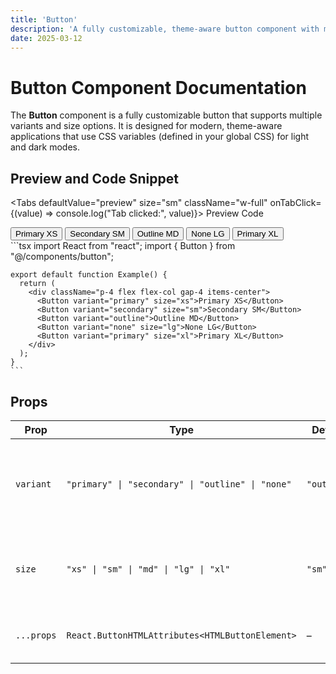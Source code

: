 ```yaml
---
title: 'Button'
description: 'A fully customizable, theme-aware button component with multiple variants and sizes, perfect for modern web applications. Ideal for developers looking for flexible UI elements in both light and dark modes.'
date: 2025-03-12
---
```


# Button Component Documentation

The **Button** component is a fully customizable button that supports multiple variants and size options. It is designed for modern, theme-aware applications that use CSS variables (defined in your global CSS) for light and dark modes.

## Preview and Code Snippet

<Tabs defaultValue="preview" size="sm" className="w-full" onTabClick={(value) => console.log("Tab clicked:", value)}>
  <TabsList className="grid w-full md:w-[30%] grid-cols-2">
    <Tab value="preview">Preview</Tab>
    <Tab value="code">Code</Tab>
  </TabsList>
  <TabsContent value="preview">
    <Preview>
      <div className="flex flex-col gap-4 items-center">
        <Button variant="primary" size="xs">Primary XS</Button>
        <Button variant="secondary" size="sm">Secondary SM</Button>
        <Button variant="outline" size="md">Outline MD</Button>
        <Button variant="none" size="lg">None LG</Button>
        <Button variant="primary" size="xl">Primary XL</Button>
      </div>
    </Preview>
  </TabsContent>
  <TabsContent value="code">
    ```tsx
    import React from "react";
    import { Button } from "@/components/button";
    
    export default function Example() {
      return (
        <div className="p-4 flex flex-col gap-4 items-center">
          <Button variant="primary" size="xs">Primary XS</Button>
          <Button variant="secondary" size="sm">Secondary SM</Button>
          <Button variant="outline">Outline MD</Button>
          <Button variant="none" size="lg">None LG</Button>
          <Button variant="primary" size="xl">Primary XL</Button>
        </div>
      );
    }
    ```
  </TabsContent>
</Tabs>

## Props

| Prop       | Type                                              | Default     | Description                                                       |
| ---------- | ------------------------------------------------- | ----------- | ----------------------------------------------------------------- |
| `variant`  | `"primary" \| "secondary" \| "outline" \| "none"` | `"outline"` | Defines the button style variant. Uses theme-aware CSS variables. |
| `size`     | `"xs" \| "sm" \| "md" \| "lg" \| "xl"`            | `"sm"`      | Controls the size of the button (affecting padding, font-size).   |
| `...props` | `React.ButtonHTMLAttributes<HTMLButtonElement>`   | –           | Supports all standard button attributes.                          |

